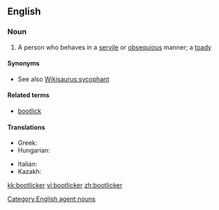 ==English==

===Noun===
{{en-noun}}

# A person who behaves in a [[servile]] or [[obsequious]] manner; a [[toady]]

====Synonyms====
* See also [[Wikisaurus:sycophant]]

====Related terms====
* [[bootlick]]

====Translations====
{{trans-top|bootlick}}
* Greek: {{t|el|γλύφτης|m|tr=gliftis}}
* Hungarian: {{t-|hu|talpnyaló}}
{{trans-mid}}
* Italian: {{t-|it|ruffiano|m}}
* Kazakh: {{t-|kk|жарбақ|tr=jarbaq|sc=Cyrl|xs=Kazakh}}
{{trans-bottom}}

[[Category:English agent nouns]]

[[kk:bootlicker]]
[[vi:bootlicker]]
[[zh:bootlicker]]